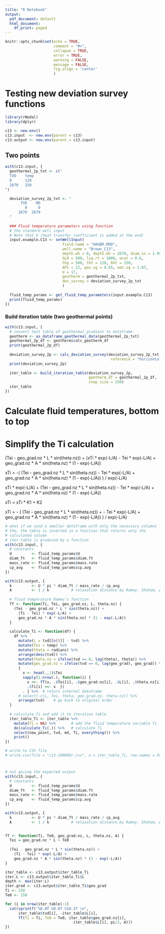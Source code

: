 ---
title: "R Notebook"
output:
  pdf_document: default
  html_document:
    df_print: paged
---

```{r setup, include = FALSE, error=TRUE, message=FALSE, warning=FALSE}
knitr::opts_chunk$set(echo = TRUE, 
                      comment = "#>",
                      collapse = TRUE,
                      error = TRUE,
                      warning = FALSE,
                      message = FALSE,
                      fig.align = 'center'
                      )
```


# Testing new deviation survey functions

```{r}
library(rNodal)
library(dplyr)

c13 <- new.env()
c13.input  <- new.env(parent = c13)
c13.output <- new.env(parent = c13.input)
```


## Two points
```{r}
with(c13.input, {
  geothermal_2p_txt <- c("
  TVD    temp
  0      120
  2670   150
")

  deviation_survey_2p_txt <- "
       TVD    MD
         0     0
      2670  2670
  "
  
  ### Fluid temperature parameters using function
  # the standard well input
  # Note that U (heat transfer coefficient is added at the end)
  input.example.C13 <- setWellInput(
                          field.name = "HAGBR.MOD",
                          well.name = "Brown_C13", 
                          depth.wh = 0, depth.bh = 2670, diam.in = 1.995, 
                          GLR = 500, liq.rt = 1000, wcut = 0.6, 
                          thp = 500, tht = 120, bht = 150, 
                          API = 22, gas.sg = 0.65, wat.sg = 1.07,
                          U = 17,
                          geotherm = geothermal_2p_txt,
                          dev_survey = deviation_survey_2p_txt
                          )
  
  fluid_temp_params <- get_fluid_temp_parameters(input.example.C13)
  print(fluid_temp_params)
})
```


### Build iteration table (two geothermal points)

```{r table-iter_table, rows.print=25}
with(c13.input, {
  # convert text table of geothermal gradient to dataframe
  geotherm <- as_dataframe_geothermal_data(geothermal_2p_txt)
  geothermal_2p_df <- geotherm$calc_geotherm_df
  print(geothermal_2p_df)
  
  deviation_survey_2p <- calc_deviation_survey(deviation_survey_2p_txt, 
                                                reference = "horizontal")
  print(deviation_survey_2p)
  
  iter_table <- build_iteration_table(deviation_survey_2p, 
                                      geotherm_df = geothermal_2p_df, 
                                      step_size = 250)
  iter_table
})
```

# Calculate fluid temperatures, bottom to top

# Simplify the Ti calculation

  (Tei - geo_grad.nz * L * sin(theta.nz)) +
    (xTi * exp(-L/A) - Tei * exp(-L/A) +
    geo_grad.nz * A * sin(theta.nz) * (1 - exp(-L/A))
  
  xTi  =  -( (Tei - geo_grad.nz * L * sin(theta.nz)) -
    Tei * exp(-L/A) +
    geo_grad.nz * A * sin(theta.nz) * (1 - exp(-L/A)) ) / exp(-L/A)
    
  xTi * exp(-L/A) + (Tei - geo_grad.nz * L * sin(theta.nz)) -
    Tei * exp(-L/A) +
    geo_grad.nz * A * sin(theta.nz) * (1 - exp(-L/A)) 
    
  xTi = xTi * K1 + K2
    

  xTi = - ( (Tei - geo_grad.nz * L * sin(theta.nz)) +
     - Tei * exp(-L/A) +
    geo_grad.nz * A * sin(theta.nz) * (1 - exp(-L/A)) ) / exp(-L/A)


```{r function-that-returns-Ti, rows.print=20}
# what if we send a smaller dataframe with only the necessary columns
# the, the table is inverted in a function that returns only the 
# calculated column
# iter-table is produced by a function
with(c13.input, {
  # constants
  U         <- fluid_temp_params$U
  diam_ft   <- fluid_temp_params$diam.ft
  mass_rate <- fluid_temp_params$mass.rate
  cp_avg    <- fluid_temp_params$cp.avg
})

with(c13.output, {
  k         <- U * pi * diam_ft / mass_rate / cp_avg
  A         <- 1 / k          # relaxation distance by Ramey. Shoham, pg 297
  
  # fluid temperature Ramey's function
  fT <- function(Ti, Tei, geo_grad.nz, L, theta.nz) {
    (Tei - geo_grad.nz * L * sin(theta.nz)) +
      (Ti - Tei) * exp(-L/A) +
      geo_grad.nz * A * sin(theta.nz) * (1 - exp(-L/A))
  }
  
  calculate_Ti <- function(df) {
    df %>% 
      mutate(L = tvd[[n()]] - tvd) %>% 
      mutate(Tei = temp) %>% 
      mutate(theta = radians) %>% 
      arrange(desc(tvd)) %>% 
      mutate(theta.nz = ifelse(tvd == 0, lag(theta), theta)) %>%
      mutate(geo_grad.nz = ifelse(tvd == 0, lag(geo_grad), geo_grad)) %>% 
      { 
        x <- head(.,1)$Tei 
        sapply(1:nrow(.), function(i) { 
          x <<- fT(x, .$Tei[i], .$geo_grad.nz[i], .$L[i], .$theta.nz[i]) # global x
          .$Ti[i] <<- x  }) 
        . } %>%  # return internal dataframe
      # select(-c(L, Tei, theta, geo_grad.nz, theta.nz)) %>% 
      arrange(tvd)    # go back to original order
  }
  
  # calculate Ti and add it to iteration table
  iter_table_Ti <- iter_table %>% 
    mutate(Ti = NA) %>%       # add the fluid temperature variable Ti
    do(calculate_Ti(.)) %>%   # calculate Ti
    select(new_point, tvd, md, Ti, everything()) %>%
    print()
})
```

```{r eval=FALSE}
# write to CSV file
# write.csv(file = "c13-100000r.csv", x = iter_table_Ti, row.names = FALSE)
```

#

```{r}
# not giving the expected output
with(c13.input, {
  # constants
  U         <- fluid_temp_params$U
  diam_ft   <- fluid_temp_params$diam.ft
  mass_rate <- fluid_temp_params$mass.rate
  cp_avg    <- fluid_temp_params$cp.avg
})

with(c13.output, {
  k         <- U * pi * diam_ft / mass_rate / cp_avg
  A         <- 1 / k          # relaxation distance by Ramey. Shoham, pg 297
  

fT <- function(Ti, Te0, geo_grad.nz, L, theta.nz, A) {
  Tei = geo_grad.nz * L + Te0
  
  (Tei - geo_grad.nz * L * sin(theta.nz)) +
    (Ti - Tei) * exp(-L/A) +
    geo_grad.nz * A * sin(theta.nz) * (1 - exp(-L/A))
}

iter_table <- c13.output$iter_table_Ti
iter.L <- c13.output$iter_table_Ti$L
depth <- max(iter.L)
iter.grad <- c13.output$iter_table_Ti$geo_grad
Ti <- 150
Te0 <- 150

for (i in nrow(iter_table):1)
  cat(sprintf("%8.0f %8.0f %10.3f \n",
      iter_table$tvd[i], -iter_table$L[i],  
      fT(Ti = Ti, Te0 = Te0, iter_table$geo_grad.nz[i],
                              -iter_table$L[i], pi/2, A)))
})
```

